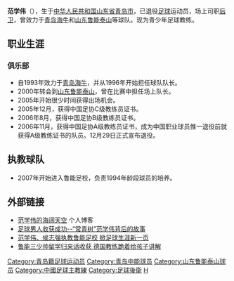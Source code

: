 {{China means|PRC}}
{{Veil|time=2015-09-12T06:20:06+00:00}}
{{Football player infobox
| playername = 范学伟
| image = 
| fullname = 范学伟
| height = 182厘米
| nickname = 绿茵常青树
| dateofbirth = {{Birth date and age|year=1971|month=4|day=29}}
| cityofbirth = 山东[[青岛|青岛]]
| countryofbirth = {{flagicon|CHN}}[[中国|中国]]
| currentclub = {{flagicon|CHN}}[[山东鲁能泰山|山东鲁能泰山]]
| clubnumber = 15
| position = [[后卫_(足球)|后卫]]
| youthyears = 
| youthclubs = 
| years = 1993-99<br>2000-06
| clubs = {{flagicon|CHN}}[[青岛海牛|青岛海牛]]<br>{{flagicon|CHN}}[[山东鲁能泰山|山东鲁能泰山]]
| caps(goals) = <br>79（1）
| nationalyears = 1990<br>1993
| nationalteam = {{flagicon|CHN}}[[中国国青队|中国国青队]]<br>{{flagicon|CHN}}[[中国国奥队|中国国奥队]]
| nationalcaps(goals) = 
| pcupdate = 2009年1月29日（四） 06:41 (UTC)
| ntupdate = 2009年1月29日（四） 06:41 (UTC)
| manageryears = 2007-至今<br>2010<br>2010-2011<br>2011-2012<br>2014-2015<br>2016<br>2016-
| managerclubs = [[山东鲁能泰山|鲁能1994年龄段]]<br>[[中国国家女子少年足球队|中国U16女足]]（助理教练）<br>[[中国国家女子少年足球队|中国U16女足]]<br>[[山东女足|山东女足]]<br>[[山东鲁能泰山|山东鲁能泰山]]（助理教练）<br>[[山东鲁能泰山|山东鲁能泰山]]（预备队主教练）<br>[[山东鲁能泰山|山东鲁能泰山]]（预备队助理教练）
}}

'''范学伟'''（{{bd|1971年|4月29日|catIdx=F}}），生于[[中华人民共和国|中华人民共和国]][[山东省|山东省]][[青岛市|青岛市]]，已退役[[足球|足球]]运动员，场上司职[[后卫_(足球)|后卫]]，曾效力于[[青岛海牛|青岛海牛]]和[[山东鲁能泰山|山东鲁能泰山]]等球队。现为青少年足球教练。

==职业生涯==
===俱乐部===
*自1993年效力于[[青岛海牛|青岛海牛]]，并从1996年开始担任球队队长。
*2000年转会到[[山东鲁能泰山|山东鲁能泰山]]，曾在比赛中担任场上队长。
*2005年开始很少时间获得出场机会。
*2005年12月，获得中国足协C级教练员证书。
*2006年8月，获得中国足协B级教练员证书。
*2006年11月，获得中国足协A级教练员证书，成为中国职业球员惟一退役前就获得A级教练证书的队员。12月29日正式宣布退役。
==执教球队==
*2007年开始进入鲁能足校，负责1994年龄段球员的培养。

==外部链接==
*[http://blog.sina.com.cn/fxwblog 范学伟的海阔天空] 个人博客
*[http://news.sooe.cn/C/2007-6-21/179309.html 足球男人收获成功--“常青树”范学伟背后的故事]{{dead link|date=2018年4月 |bot=InternetArchiveBot |fix-attempted=yes }}
*[http://sports.sohu.com/20070114/n247601806.shtml 范学伟、侯志强执教鲁能足校 掀足球生涯新一页]
*[http://sports.sina.com.cn/j/2008-06-03/12353698508.shtml 鲁能三少帅留学归来话收获 德国教练跪着给孩子讲解]

{{HideH|HeadStyle=text-align:center;background:#FFD766;|Head=俱乐部荣誉}}
{{2000年山东鲁能泰山名单}}
{{2001年山东鲁能泰山名单}}
{{2002年山东鲁能泰山名单}}
{{2003年山东鲁能泰山名单}}
{{2004年山东鲁能泰山名单}}
{{2005年山东鲁能泰山名单}}
{{2006年山东鲁能泰山名单}}
{{HideF}}

{{DEFAULTSORT:Fan范}}
[[Category:青岛籍足球运动员|Category:青岛籍足球运动员]]
[[Category:青岛中能球员|Category:青岛中能球员]]
[[Category:山东鲁能泰山球员|Category:山东鲁能泰山球员]]
[[Category:中國足球主教練|Category:中國足球主教練]]
[[Category:足球後衛|Category:足球後衛]]
[[Category:范姓|H]]